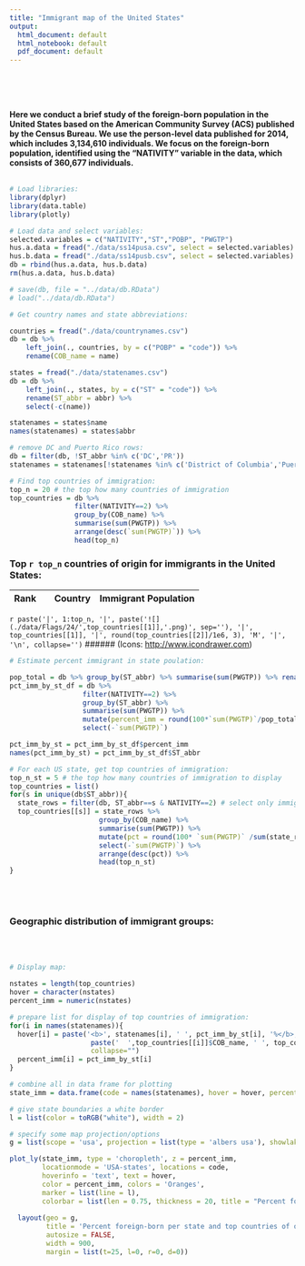 ```yaml
---
title: "Immigrant map of the United States"
output:
  html_document: default
  html_notebook: default
  pdf_document: default
---
```

\
\
\


 **Here we conduct  a brief study of the foreign-born population in the United States based on the American Community Survey (ACS) published by the Census Bureau. We use the person-level data published for 2014, which includes 3,134,610 individuals. We focus on the foreign-born population, identified using the "NATIVITY" variable in the data, which consists of 360,677 individuals.** 
\
\


```r
# Load libraries:
library(dplyr)
library(data.table)
library(plotly)
```


```r
# Load data and select variables:
selected.variables = c("NATIVITY","ST","POBP", "PWGTP")
hus.a.data = fread("./data/ss14pusa.csv", select = selected.variables)
hus.b.data = fread("./data/ss14pusb.csv", select = selected.variables)
db = rbind(hus.a.data, hus.b.data)
rm(hus.a.data, hus.b.data)

# save(db, file = "../data/db.RData")
# load("../data/db.RData")
```



```r
# Get country names and state abbreviations:

countries = fread("./data/countrynames.csv")
db = db %>% 
    left_join(., countries, by = c("POBP" = "code")) %>%
    rename(COB_name = name)

states = fread("./data/statenames.csv")
db = db %>% 
    left_join(., states, by = c("ST" = "code")) %>% 
    rename(ST_abbr = abbr) %>% 
    select(-c(name))

statenames = states$name
names(statenames) = states$abbr

# remove DC and Puerto Rico rows:
db = filter(db, !ST_abbr %in% c('DC','PR'))
statenames = statenames[!statenames %in% c('District of Columbia','Puerto Rico')]
```


```r
# Find top countries of immigration:
top_n = 20 # the top how many countries of immigration
top_countries = db %>% 
                filter(NATIVITY==2) %>%
                group_by(COB_name) %>%
                summarise(sum(PWGTP)) %>%
                arrange(desc(`sum(PWGTP)`)) %>%
                head(top_n)
```


### Top `r top_n` countries of origin for immigrants in the United States:

| Rank |   |Country | Immigrant Population|
|------|---|--------|---------------------|
`r paste('|', 1:top_n, '|', paste('![](./data/Flags/24/',top_countries[[1]],'.png)', sep=''), '|', top_countries[[1]], '|', round(top_countries[[2]]/1e6, 3), 'M', '|', '\n', collapse='')`
###### (Icons: <http://www.icondrawer.com>)


```r
# Estimate percent immigrant in state poulation:

pop_total = db %>% group_by(ST_abbr) %>% summarise(sum(PWGTP)) %>% rename(tot = `sum(PWGTP)`)
pct_imm_by_st_df = db %>% 
                  filter(NATIVITY==2) %>% 
                  group_by(ST_abbr) %>% 
                  summarise(sum(PWGTP)) %>% 
                  mutate(percent_imm = round(100*`sum(PWGTP)`/pop_total$tot, 1)) %>%
                  select(-`sum(PWGTP)`)

pct_imm_by_st = pct_imm_by_st_df$percent_imm
names(pct_imm_by_st) = pct_imm_by_st_df$ST_abbr
```



```r
# For each US state, get top countries of immigration:
top_n_st = 5 # the top how many countries of immigration to display
top_countries = list()
for(s in unique(db$ST_abbr)){
  state_rows = filter(db, ST_abbr==s & NATIVITY==2) # select only immigrants in state s
  top_countries[[s]] = state_rows %>%
                      group_by(COB_name) %>%
                      summarise(sum(PWGTP)) %>%
                      mutate(pct = round(100* `sum(PWGTP)` /sum(state_rows$PWGTP), 1)) %>%
                      select(-`sum(PWGTP)`) %>%
                      arrange(desc(pct)) %>%
                      head(top_n_st)
}
```
\
\


### Geographic distribution of immigrant groups:
\
\
```r
# Display map:

nstates = length(top_countries)
hover = character(nstates)
percent_imm = numeric(nstates)

# prepare list for display of top countries of immigration:
for(i in names(statenames)){
  hover[i] = paste('<b>', statenames[i], ' ', pct_imm_by_st[i], '%</b>, of which:<br>',
                    paste('  ',top_countries[[i]]$COB_name, ' ', top_countries[[i]]$pct, '% <br>', collapse=""),
                    collapse="")
  percent_imm[i] = pct_imm_by_st[i]
}

# combine all in data frame for plotting
state_imm = data.frame(code = names(statenames), hover = hover, percent_imm = percent_imm, stringsAsFactors=FALSE)

# give state boundaries a white border
l = list(color = toRGB("white"), width = 2)

# specify some map projection/options
g = list(scope = 'usa', projection = list(type = 'albers usa'), showlakes = TRUE, lakecolor = toRGB('white'))

plot_ly(state_imm, type = 'choropleth', z = percent_imm, 
        locationmode = 'USA-states', locations = code, 
        hoverinfo = 'text', text = hover, 
        color = percent_imm, colors = 'Oranges',
        marker = list(line = l), 
        colorbar = list(len = 0.75, thickness = 20, title = "Percent foreign-born")) %>%
  
  layout(geo = g, 
         title = 'Percent foreign-born per state and top countries of origin <br> (hover cursor over map for breakdown)', 
         autosize = FALSE,
         width = 900,
         margin = list(t=25, l=0, r=0, d=0))

```

